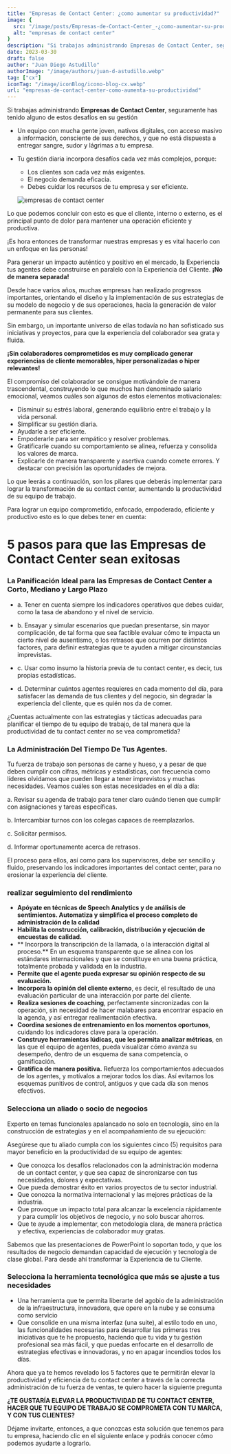 ```yaml
---
title: "Empresas de Contact Center: ¿como aumentar su productividad?"
image: {
  src: "/image/posts/Empresas-de-Contact-Center_-¿como-aumentar-su-productividad_-1024x576.webp",
  alt: "empresas de contact center"
}
description: "Si trabajas administrando Empresas de Contact Center, seguramente has tenido alguno de estos desafíos en su gestión"
date: 2023-03-30
draft: false
author: "Juan Diego Astudillo"
authorImage: "/image/authors/juan-d-astudillo.webp"
tag: ["cx"]
iconTag: "/image/iconBlog/icono-blog-cx.webp"
url: "empresas-de-contact-center-como-aumenta-su-productividad"
---
```


Si trabajas administrando **Empresas de Contact Center**, seguramente has tenido alguno de estos desafíos en su gestión

- Un equipo con mucha gente joven, nativos digitales, con acceso masivo a información, consciente de sus derechos, y que no está dispuesta a entregar sangre, sudor y lágrimas a tu empresa.

- Tu gestión diaria incorpora desafíos cada vez más complejos, porque:
  - Los clientes son cada vez más exigentes.
  - El negocio demanda eficacia.
  - Debes cuidar los recursos de tu empresa y ser eficiente.

  ![empresas de contact center](/image/posts/Empresas-de-Contact-Center_-¿como-aumentar-su-productividad_-1024x576.webp)

Lo que podemos concluir con esto es que el cliente, interno o externo, es el principal punto de dolor para mantener una operación eficiente y productiva.

¡Es hora entonces de transformar nuestras empresas y es vital hacerlo con un enfoque en las personas!

Para generar un impacto auténtico y positivo en el mercado, la Experiencia tus agentes debe construirse en paralelo con la Experiencia del Cliente. **¡No de manera separada!**

Desde hace varios años, muchas empresas han realizado progresos importantes, orientando el diseño y la implementación de sus estrategias de su modelo de negocio y de sus operaciones, hacia la generación de valor permanente para sus clientes.

Sin embargo, un importante universo de ellas todavía no han sofisticado sus iniciativas y proyectos, para que la experiencia del colaborador sea grata y fluida.

**¡Sin colaboradores comprometidos es muy complicado generar experiencias de cliente memorables, hiper personalizadas o hiper relevantes!**

El compromiso del colaborador se consigue motivándole de manera trascendental, construyendo lo que muchos han denominado salario emocional, veamos cuáles son algunos de estos elementos motivacionales:
- Disminuir su estrés laboral, generando equilibrio entre el trabajo y la vida personal.
- Simplificar su gestión diaria.
- Ayudarle a ser eficiente.
- Empoderarle para ser empático y resolver problemas.
- Gratificarle cuando su comportamiento se alinea, refuerza y consolida los valores de marca.
- Explicarle de manera transparente y asertiva cuando comete errores. Y destacar con precisión las oportunidades de mejora.

Lo que leerás a continuación, son los pilares que deberás implementar para lograr la transformación de su contact center, aumentando la productividad de su equipo de trabajo.

Para lograr un equipo comprometido, enfocado, empoderado, eficiente y productivo esto es lo que debes tener en cuenta:

# 5 pasos para que las Empresas de Contact Center sean exitosas

### La Panificación Ideal para las Empresas de Contact Center a Corto, Mediano y Largo Plazo

- a. Tener en cuenta siempre los indicadores operativos que debes cuidar, como la tasa de abandono y el nivel de servicio.

- b. Ensayar y simular escenarios que puedan presentarse, sin mayor complicación, de tal forma que sea factible evaluar cómo te impacta un cierto nivel de ausentismo, o los retrasos que ocurren por distintos factores, para definir estrategias que te ayuden a mitigar circunstancias imprevistas.

- c. Usar como insumo la historia previa de tu contact center, es decir, tus propias estadísticas.

- d. Determinar cuántos agentes requieres en cada momento del día, para satisfacer las demanda de tus clientes y del negocio, sin degradar la experiencia del cliente, que es quién nos da de comer.

¿Cuentas actualmente con las estrategias y tácticas adecuadas para planificar el tiempo de tu equipo de trabajo, de tal manera que la productividad de tu contact center no se vea comprometida?

### La Administración Del Tiempo De Tus Agentes.
Tu fuerza de trabajo son personas de carne y hueso, y a pesar de que deben cumplir con cifras, métricas y estadísticas, con frecuencia como líderes olvidamos que pueden llegar a tener imprevistos y muchas necesidades. Veamos cuáles son estas necesidades en el día a día:

a. Revisar su agenda de trabajo para tener claro cuándo tienen que cumplir con asignaciones y tareas específicas.

b. Intercambiar turnos con los colegas capaces de reemplazarlos.

c. Solicitar permisos.

d. Informar oportunamente acerca de retrasos.

El proceso para ellos, así como para los supervisores, debe ser sencillo y fluido, preservando los indicadores importantes del contact center, para no erosionar la experiencia del cliente.

<Link text="¡quiero saber más!" href="/experiencia-del-cliente"/>

### realizar seguimiento del rendimiento

- **Apóyate en técnicas de Speech Analytics y de análisis de sentimientos.
Automatiza y simplifica el proceso completo de administración de la calidad**
- **Habilita la construcción, calibración, distribución y ejecución de encuestas de calidad.**
- ** Incorpora la transcripción de la llamada, o la interacción digital al proceso.** En un esquema transparente que se alinea con los estándares internacionales y que se constituye en una buena práctica, totalmente probada y validada en la industria.
- **Permite que el agente pueda expresar su opinión respecto de su evaluación.**
- **Incorpora la opinión del cliente externo**, es decir, el resultado de una evaluación particular de una interacción por parte del cliente.
- **Realiza sesiones de coaching**, perfectamente sincronizadas con la operación, sin necesidad de hacer malabares para encontrar espacio en la agenda, y así entregar realimentación efectiva.
- **Coordina sesiones de entrenamiento en los momentos oportunos**, cuidando los indicadores clave para la operación.
- **Construye herramientas lúdicas, que les permita analizar métricas**, en las que el equipo de agentes, pueda visualizar cómo avanza su desempeño, dentro de un esquema de sana competencia, o gamificación.
- **Gratifica de manera positiva.** Refuerza los comportamientos adecuados de los agentes, y motívalos a mejorar todos los días. Así evitamos los esquemas punitivos de control, antiguos y que cada día son menos efectivos.

### Selecciona un aliado o socio de negocios

Experto en temas funcionales apalancado no solo en tecnología, sino en la construcción de estrategias y en el acompañamiento de su ejecución:

Asegúrese que tu aliado cumpla con los siguientes cinco (5) requisitos para mayor beneficio en la productividad de su equipo de agentes:

- Que conozca los desafíos relacionados con la administración moderna de un contact center, y que sea capaz de sincronizarse con tus necesidades, dolores y expectativas.
- Que pueda demostrar éxito en varios proyectos de tu sector industrial.
- Que conozca la normativa internacional y las mejores prácticas de la industria.
- Que provoque un impacto total para alcanzar la excelencia rápidamente y para cumplir los objetivos de negocio, y no solo buscar ahorros.
- Que te ayude a implementar, con metodología clara, de manera práctica y efectiva, experiencias de colaborador muy gratas.

Sabemos que las presentaciones de PowerPoint lo soportan todo, y que los resultados de negocio demandan capacidad de ejecución y tecnología de clase global. Para desde ahí transformar la Experiencia de tu Cliente.

### Selecciona la herramienta tecnológica que más se ajuste a tus necesidades

- Una herramienta que te permita liberarte del agobio de la administración de la infraestructura, innovadora, que opere en la nube y se consuma como servicio
- Que consolide en una misma interfaz (una suite), al estilo todo en uno, las funcionalidades necesarias para desarrollar las primeras tres iniciativas que te he propuesto, haciendo que tu vida y tu gestión profesional sea más fácil, y que puedas enfocarte en el desarrollo de estrategias efectivas e innovadoras, y no en apagar incendios todos los días.

Ahora que ya te hemos revelado los 5 factores que te permitirán elevar la productividad y eficiencia de tu contact center a través de la correcta administración de tu fuerza de ventas, te quiero hacer la siguiente pregunta

**¿TE GUSTARÍA ELEVAR LA PRODUCTIVIDAD DE TU CONTACT CENTER, HACER QUE TU EQUIPO DE TRABAJO SE COMPROMETA CON TU MARCA, Y CON TUS CLIENTES?**

Déjame invitarte, entonces, a que conozcas esta solución que tenemos para tu empresa, haciendo clic en el siguiente enlace y podrás conocer cómo podemos ayudarte a lograrlo.

<Link text="¡quiero saber más!" href="/experiencia-del-cliente"/>